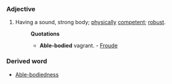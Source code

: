 ===Adjective===
#Having a sound, strong body; [[physically]] [[competent]]; [[robust]].
#:'''Quotations'''
#:*'''Able-bodied''' vagrant. - [[Froude]]
===Derived word===
*[[Able-bodiedness]]